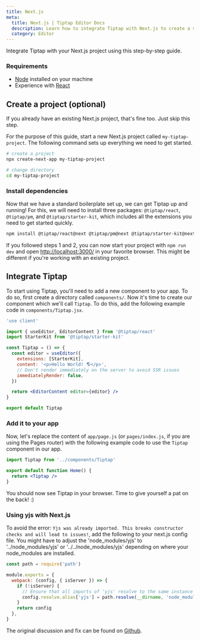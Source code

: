 ```yaml
---
title: Next.js
meta:
  title: Next.js | Tiptap Editor Docs
  description: Learn how to integrate Tiptap with Next.js to create a versatile and powerful rich text editor for your project.
  category: Editor
---
```


Integrate Tiptap with your Next.js project using this step-by-step guide.

### Requirements

- [Node](https://nodejs.org/en/download/) installed on your machine
- Experience with [React](https://reactjs.org/)

## Create a project (optional)

If you already have an existing Next.js project, that's fine too. Just skip this step.

For the purpose of this guide, start a new Next.js project called `my-tiptap-project`. The following command sets up everything we need to get started.

```bash
# create a project
npx create-next-app my-tiptap-project

# change directory
cd my-tiptap-project
```

### Install dependencies

Now that we have a standard boilerplate set up, we can get Tiptap up and running! For this, we will need to install three packages: `@tiptap/react`, `@tiptap/pm`, and `@tiptap/starter-kit`, which includes all the extensions you need to get started quickly.

```bash
npm install @tiptap/react@next @tiptap/pm@next @tiptap/starter-kit@next
```

If you followed steps 1 and 2, you can now start your project with `npm run dev` and open [http://localhost:3000/](http://localhost:3000/) in your favorite browser. This might be different if you're working with an existing project.

## Integrate Tiptap

To start using Tiptap, you'll need to add a new component to your app. To do so, first create a directory called `components/`. Now it's time to create our component which we'll call `Tiptap`. To do this, add the following example code in `components/Tiptap.jsx`.

```jsx
'use client'

import { useEditor, EditorContent } from '@tiptap/react'
import StarterKit from '@tiptap/starter-kit'

const Tiptap = () => {
  const editor = useEditor({
    extensions: [StarterKit],
    content: '<p>Hello World! 🌎️</p>',
    // Don't render immediately on the server to avoid SSR issues
    immediatelyRender: false,
  })

  return <EditorContent editor={editor} />
}

export default Tiptap
```

### Add it to your app

Now, let's replace the content of `app/page.js` (or `pages/index.js`, if you are using the Pages router) with the following example code to use the `Tiptap` component in our app.

```jsx
import Tiptap from '../components/Tiptap'

export default function Home() {
  return <Tiptap />
}
```

You should now see Tiptap in your browser. Time to give yourself a pat on the back! :)

### Using yjs with Next.js

To avoid the error: `Yjs was already imported. This breaks constructor checks and will lead to issues!`, add the following to your next.js config file. You might have to adjust the 'node_modules/yjs' to '../node_modules/yjs' or '../../node_modules/yjs' depending on where your node_modules are installed.

```js
const path = require('path')

module.exports = {
  webpack: (config, { isServer }) => {
    if (!isServer) {
      // Ensure that all imports of 'yjs' resolve to the same instance
      config.resolve.alias['yjs'] = path.resolve(__dirname, 'node_modules/yjs')
    }
    return config
  },
}
```

The original discussion and fix can be found on [Github](https://github.com/yjs/yjs/issues/438#issuecomment-2225079409).
